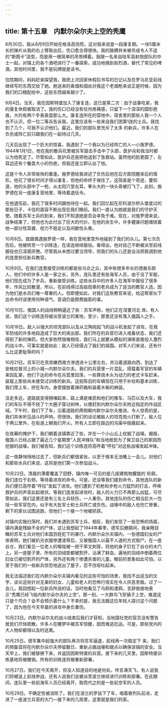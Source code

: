 ```yaml
---
---
---
```

title: 第十五章　内默尔朵尔夫上空的秃鹰
---




8月30日。我从8月9日开始在格洛高住院，这对我来说是一段康复期。一块5厘米长的弹片从我的右上臂取出后，伤口愈合得很快。我的胳膊并未被吊成令人不适的“斯图卡”造型，而是用一根简单的吊带缚着。我跟一名来自陆军高射炮部队的中士一起，对镇上的各个酒吧进行了一番探索，成功地搞到些烈酒，替代了常见的啤酒。其他时间里，我不是玩牌就是读书。

住院期间，妈妈赶来探望我，我把上次回家休假后书写的日记以及在罗马尼亚前线继续写的东西交给了她。她送来的香烟和烟丝对我这个老烟枪来说正是时候，因为我们的口粮配给中，这些东西越来越少了。





9月4日。当天，我在因斯特堡加入了康复连，这已是第二次：由于战事吃紧，我的康复休假被取消了。我的伤口已经没有任何疼痛感，只留下一个深深的圆形疤痕，大约有两个手表表盘那么大。康复连所在的营地中，宿舍里的那些人我一个人也不认识，但一位二等兵告诉我，这里应该有一些来自我们团第1连的士兵。我找到了几个，可我不认识他们。最近，我们的部队里充斥了太多 的新兵，许多人在负伤或阵亡前只跟我们在一起待过几天。

几天后出现了一个巨大的惊喜，我遇到了一个我以为已经阵亡的人—小施罗德。1944年1月1日，他在我的散兵坑里被苏军狙击手击中了头部，医护兵和我当时都认为他死定了。尽管如此，医护兵还是把他送到了急救站。虽然他的脸更圆了，左耳边还有个餐盘大小的伤疤，但我还是立即认出了他。

这是个令人非常愉快的重逢。施罗德给我讲述了负伤后他在后方医院醒来后的情形。他花了很长时间才得以康复，但他的命终于保住了。这简直是个奇迹，要知道，他的头部中了一枪，从太阳穴至左耳，拳头大的一块头骨被打飞了。此刻，施罗德在另一座康复营地里，等待着退伍令。

在他退伍前，我花了很多时间跟他待在一起。我们回忆起在尼科波尔桥头堡度过的那些日子，卡佳的面容不断出现在我们眼前。我们一直认为她就是我们的守护天使。随着苏军士兵的到来，我们不知道她是否会幸免于难。现在，对施罗德来说，战争结束了，但他也为此付出了巨大的代价，在他的余生中，许多健康问题缠绕着他—部分性耳聋、视力不稳定以及间歇性头晕。





10月8日。就跟偶遇施罗德一样，我在营地里意外地碰到了我们的头儿。第七次负伤后，他被转至一个训练连，在该连继续服役。看得出，他对自己不断被派至前线服役也已深感厌倦。尽管我从未想过要当领导，但我们的头儿还是设法把我调到他的连里担任新兵教官。





10月9日。在我们连里接受训练的都是些乌合之众，其中有很多年长的德裔东欧人，他们中的许多人是一家之长，另外，连队里还有些海军人员，由于没了军舰，他们现在成为了步兵，重新接受训练。这些水兵中的许多人在海军中服役了很多年，作风比较散漫，所以，在前线得过高级勋章的老兵成为了适当的教官人选，因为他们是水兵们唯一尊重的人。但即便如此，对我们这些教官来说，给这帮家伙下达命令时该使用何种语气、音调仍是颇费脑筋的事。





10月10日。俄国人的战线稍稍逼近了些：苏军声称，他们正在涅曼河北 岸。有人说，我们这个训练连将被派至波兰的某地，至少，那里还没有落入俄国人之手。





10月16日。敌人以强大的坦克部队以及从立陶宛起飞的战斗机发起了进攻，在我军防线的许多地段造成了巨大的突出部。我们所在的兵营已进入戒备状态，我们还得到了新的弹药。但大家依然很难相信，我们马上就要从模拟的演练直接投入激烈的战斗中。可事实就是如此：敌人已经侵占了我们的祖国。对军人们来说，还有什么比这更耻辱的吗？





10月21日。苏军已在贡宾嫩西南方渗透进十公里左右，并沿着道路向西，到达了安格拉普河上的小城—内默尔朵尔夫。我们的兵营里一片混乱，搭载着军官的车辆来回乱窜，他们下达的命令在兵营里回荡，一些靠烧木头为动力的老式卡车赶来，装载上那些尚未接受过训练的新兵。这些陈旧的车辆现在只用于补给和基本训练，我们爬上车，挤在车内，身旁摆放着弹药箱和装着木柴的麻袋。

没走多远，道路就变得拥堵起来，路上满是难民和他们的推车、马匹以及大车，我们的车队不得不绕了个大圈子穿过树林，以便赶到内默尔朵尔夫附近指定的作战区域。下午时，我们下了车，沿着道路的两侧朝内默尔朵尔夫推进。令人惊奇的是，我们并未听见战斗的声响，但很快，我们的谈论被敌人的坦克炮火打断了。敌人位于两公里外，在街道上朝我们开火。所有人立即在路边的沟渠中隐蔽起来。

在夜幕的掩护下，我们朝着该镇靠近了些，并在一个小山丘上挖掘了战壕。据报，俄国人已经占据了最近几个星期里“人民冲锋队”和当地居民为了保卫自己的家园而挖掘的战壕。我们被告知，我们这个训练连将高呼着“呼拉”对这些战壕发起冲锋。

这一夜静悄悄地过去了，但新兵们都很紧张，以至于根本无法睡上一会儿。对他们和那些水兵们来说，这将是他们第一次参加战斗。





10月22日。清晨的薄雾覆盖了田野，镇内唯一可见的是几座建筑物朦胧的 轮廓。我们连位于右侧，等待着进攻的命令。可是，还没等我们接到命令，其他连队的新兵们便已高呼着“呼拉”发起了进攻。他们遭到了机枪和步枪火力猛烈的打击，呼唤救护兵的声音此起彼伏。等我们连发起进攻时，敌人的火力已不再那么凶猛，可尽管如此，我们这里还是有三名士兵轻伤，一人重伤。其他连队的伤亡相当巨大—包括一些军官在内，似乎有大批军士和士兵阵亡或负伤。战壕中的敌人也伤亡惨重，剩下的家伙试图逃跑，但他们一个接一个地被抓获。

对镇内实施扫荡时，我们并未遇到苏军士兵，相反，我们发现了一些恐怖的场面，镇内满是残缺不全的尸体，这让我想起了1944年春季，德军后撤期间，我亲眼目睹的苏军士兵对他们本国百姓犯下的暴行。内默尔朵尔夫镇内，一些德国妇女的尸体表明，她们被扒光衣服惨遭凌辱后，又被俄国人以最不人道的方式毁尸。在一座谷仓，我们看见一位老人的喉咙被一把干草叉刺穿，将他的身子钉在了谷仓的木门上。另一座屋子里，所有的羽绒垫都被割开，沾满了鲜血，遍地的羽绒中倒着两位妇女已被切割开的尸体，另外还有两个惨遭杀害的儿童。眼前的景象如此可怕，以至于我们的一些新兵惊恐地逃出了屋子，忍不住呕吐起来。

我无法描述我们在内默尔朵尔夫镇内看见的这些可怕的场景，我找不出适当的文字，谈论这些针对无辜的妇女、儿童和老人的恐怖行径实在令人厌恶至极。过了一会儿，我回想起一位新兵所说的话，当时他看见了乌鸦和渡鸦，言辞凿凿地表示“秃鹰已经飞临内默尔朵尔夫的上空”。那一刻，一大群鸟飞至镇子上空，难道这只是个巧合？会不会预示着什么？不幸的是，我无法跟这位年轻人探讨这个问题了，因为他在今天早晨的进攻中身负重伤。





10月23日。内默尔朵尔夫的战斗结束后我们才获知，当地国社党的官员没有警告居民们尽快疏散。许多人在睡梦中被苏军惊醒，因而难逃厄运。可是，那些党内的大人物却都得以及时逃离。





10月25日。德军集中起强大的部队再次将苏军逼退，前线再一次稳定下 来。我们的预备营将在内默尔朵尔夫停留数日，重新占据战壕和据点以确保该镇的安全。当天早上，我们被替换下来，并返回因斯特堡的兵营。接下来的几天里，因斯特堡训练基地将被撤销，所有的训练连将被重新部署。





10月27日。我们在今天离开，但没人知道目的地是何处。传言满天飞，有人说我们将被送上前线参战，还有人说我们会被派至波兰继续进行训练和部署。在此期间，连队里一些前海军人员已经离开，取而代之的是一些前空军的人员。





10月29日。不确定性被消除了。我们在波兰的罗兹下了车，唱着歌列队前进，走进了一座波兰兵营的大门—接下来的几周里，这里就是我们的家。